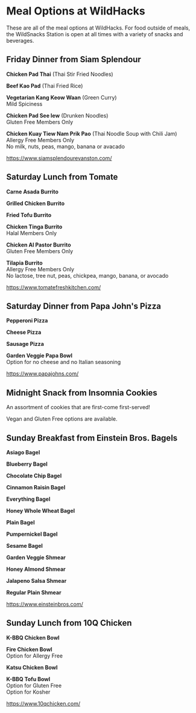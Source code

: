 # Meal Options at WildHacks

These are all of the meal options at WildHacks. For food outside of meals, the WildSnacks Station is open at all times with a variety of snacks and beverages.

## Friday Dinner from Siam Splendour

**Chicken Pad Thai** (Thai Stir Fried Noodles)

**Beef Kao Pad** (Thai Fried Rice)

**Vegetarian Kang Keow Waan** (Green Curry)<br />Mild Spiciness

**Chicken Pad See Iew** (Drunken Noodles)<br />Gluten Free Members Only

**Chicken Kuay Tiew Nam Prik Pao** (Thai Noodle Soup with Chili Jam)<br />Allergy Free Members Only<br />No milk, nuts, peas, mango, banana or avacado

https://www.siamsplendourevanston.com/

## Saturday Lunch from Tomate

**Carne Asada Burrito**

**Grilled Chicken Burrito**

**Fried Tofu Burrito**

**Chicken Tinga Burrito**<br />Halal Members Only

**Chicken Al Pastor Burrito**<br />Gluten Free Members Only

**Tilapia Burrito**<br />Allergy Free Members Only<br />No lactose, tree nut, peas, chickpea, mango, banana, or avocado

https://www.tomatefreshkitchen.com/

## Saturday Dinner from Papa John's Pizza

**Pepperoni Pizza**

**Cheese Pizza**

**Sausage Pizza**

**Garden Veggie Papa Bowl**<br />Option for no cheese and no Italian seasoning

https://www.papajohns.com/

## Midnight Snack from Insomnia Cookies

An assortment of cookies that are first-come first-served!

Vegan and Gluten Free options are available.

## Sunday Breakfast from Einstein Bros. Bagels

**Asiago Bagel**

**Blueberry Bagel**

**Chocolate Chip Bagel**

**Cinnamon Raisin Bagel**

**Everything Bagel**

**Honey Whole Wheat Bagel**

**Plain Bagel**

**Pumpernickel Bagel**

**Sesame Bagel**

**Garden Veggie Shmear**

**Honey Almond Shmear**

**Jalapeno Salsa Shmear**

**Regular Plain Shmear**

https://www.einsteinbros.com/

## Sunday Lunch from 10Q Chicken

**K-BBQ Chicken Bowl**

**Fire Chicken Bowl**<br />Option for Allergy Free

**Katsu Chicken Bowl**

**K-BBQ Tofu Bowl**<br />Option for Gluten Free<br />Option for Kosher

https://www.10qchicken.com/
